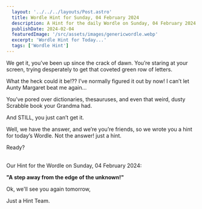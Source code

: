 ```yaml
---
  layout: '../../../layouts/Post.astro'
  title: Wordle Hint for Sunday, 04 February 2024
  description: A Hint for the daily Wordle on Sunday, 04 February 2024
  publishDate: 2024-02-04
  featuredImage: '/src/assets/images/genericwordle.webp'
  excerpt: 'Wordle Hint for Today...'
  tags: ['Wordle Hint']
---
```


  We get it, you’ve been up since the crack of dawn. You’re staring at your screen, trying desperately to get that coveted green row of letters. 

  What the heck could it be!??
  I’ve normally figured it out by now!
  I can’t let Aunty Margaret beat me again… 

  You’ve pored over dictionaries, thesauruses, and even that weird, dusty Scrabble book your Grandma had.

  And STILL, you just can’t get it. 

  Well, we have the answer, and we’re you’re friends, so we wrote you a hint for today’s Wordle.
  Not the answer! just a hint. 

  Ready?<br /><br />

  Our Hint for the Wordle on Sunday, 04 February 2024:

  **"A step away from the edge of the unknown!"**

  Ok, we'll see you again tomorrow, 

  Just a Hint Team.
  
